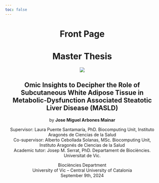 ```yaml
---
toc: false
---
```


<center>

# Front Page {.hidden .unnumbered}

# Master Thesis {.unnumbered}

![](images/uvic_logo.png)

## Omic Insights to Decipher the Role of Subcutaneous White Adipose Tissue in Metabolic-Dysfunction Associated Steatotic Liver Disease (MASLD)

by **Jose Miguel Arbones Mainar**

Supervisor: Laura Puente Santamaría, PhD. Biocomputing Unit, Instituto Aragonés de Ciencias de la Salud\
Co-supervisor: Alberto Cebollada Solanas, MSc. Biocomputing Unit, Instituto Aragonés de Ciencias de la Salud\
Academic tutor: Josep M. Serrat, PhD. Departament de Biociències. Universitat de Vic.

Biociències Department\
University of Vic – Central University of Catalonia\
September 9th, 2024

</center>
